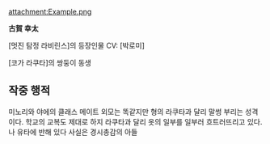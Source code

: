 attachment:Example.png

'''古賀 幸太'''

[멋진 탐정 라비린스]의 등장인물 CV: [박로미]

[코가 라쿠타]의 쌍둥이 동생

== 작중 행적 ==
미노리와 야에의 클래스 메이트 외모는 똑같지만 형의 라쿠타과 달리 말썽 부리는 성격이다. 학교의 교복도 제대로 하지 라쿠타과 달리 옷의 일부를 일부러 흐트러뜨리고 있다. 나 유타에 반해 있다 사실은 경시총감의 아들
